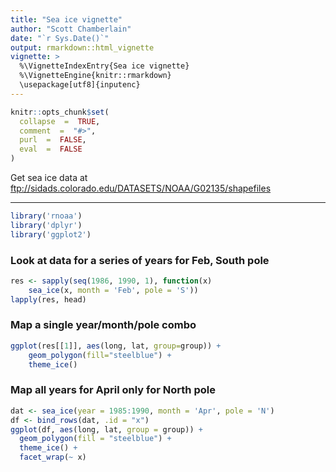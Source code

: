 ```yaml
---
title: "Sea ice vignette"
author: "Scott Chamberlain"
date: "`r Sys.Date()`"
output: rmarkdown::html_vignette
vignette: >
  %\VignetteIndexEntry{Sea ice vignette}
  %\VignetteEngine{knitr::rmarkdown}
  \usepackage[utf8]{inputenc}
---
```


```r
knitr::opts_chunk$set(
  collapse  =  TRUE,
  comment  =  "#>",
  purl  =  FALSE,
  eval  =  FALSE
)
```

Get sea ice data at <ftp://sidads.colorado.edu/DATASETS/NOAA/G02135/shapefiles>

********************


```r
library('rnoaa')
library('dplyr')
library('ggplot2')
```

### Look at data for a series of years for Feb, South pole

```r
res <- sapply(seq(1986, 1990, 1), function(x)
    sea_ice(x, month = 'Feb', pole = 'S'))
lapply(res, head)
```

### Map a single year/month/pole combo

```r
ggplot(res[[1]], aes(long, lat, group=group)) +
    geom_polygon(fill="steelblue") +
    theme_ice()
```

### Map all years for April only for North pole

```r
dat <- sea_ice(year = 1985:1990, month = 'Apr', pole = 'N')
df <- bind_rows(dat, .id = "x")
ggplot(df, aes(long, lat, group = group)) +
  geom_polygon(fill = "steelblue") +
  theme_ice() +
  facet_wrap(~ x)
```
